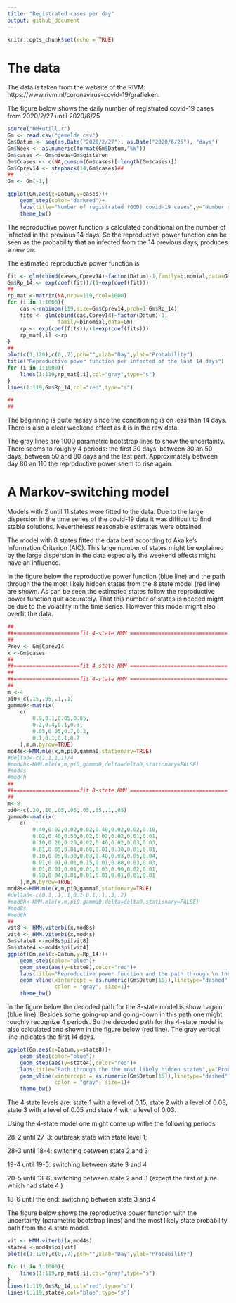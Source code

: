 ```yaml
---
title: "Registrated cases per day"
output: github_document
---
```


```r
knitr::opts_chunk$set(echo = TRUE)
```

# The data
The data is taken from the website of the RIVM: https://www.rivm.nl/coronavirus-covid-19/grafieken.

The figure below shows the daily number of registrated covid-19 cases from 2020/2/27 until 2020/6/25

```r
source("HM+utill.r")
Gm <- read.csv("gemelde.csv")
Gm$Datum <- seq(as.Date("2020/2/27"), as.Date("2020/6/25"), "days")
Gm$Week <- as.numeric(format(Gm$Datum,"%W"))
Gm$cases <- Gm$nieuw+Gm$gisteren
Gm$Ccases <- c(NA,cumsum(Gm$cases)[-length(Gm$cases)])
Gm$Cprev14 <- stepback(14,Gm$cases)##
##
Gm <- Gm[-1,]
```

```r

ggplot(Gm,aes(x=Datum,y=cases))+
    geom_step(color="darkred")+
    labs(title="Number of registrated (GGD) covid-19 cases",y="Number of cases",x="Date")+
    theme_bw()
```

The reproductive power function is calculated conditional on the number of infected in the previous 14 days. 
So the reproductive power function can be seen as the probability that an infected from the 14 previous days, produces a new on.


The estimated reproductive power function is:

```r
fit <- glm(cbind(cases,Cprev14)~factor(Datum)-1,family=binomial,data=Gm)
Gm$Rp_14 <- exp(coef(fit))/(1+exp(coef(fit)))
##
rp_mat <-matrix(NA,nrow=119,ncol=1000)
for (i in 1:1000){ 
    cas <-rnbinom(119,size=Gm$Cprev14,prob=1-Gm$Rp_14)
    fits <- glm(cbind(cas,Cprev14)~factor(Datum)-1,
                family=binomial,data=Gm)
    rp <- exp(coef(fits))/(1+exp(coef(fits)))
    rp_mat[,i] <-rp
}
##
plot(c(1,120),c(0,.7),pch="",xlab="Day",ylab="Probability")
title("Reproductive power function per infected of the last 14 days")
for (i in 1:1000){
    lines(1:119,rp_mat[,i],col="gray",type="s")
}
lines(1:119,Gm$Rp_14,col="red",type="s")

##
##
```

The beginning is quite messy since the conditioning is on less than 14 days. There is also a clear weekend effect as it is in the raw data.

The gray lines are 1000 parametric bootstrap lines to show the uncertainty. There seems to roughly 4 periods: the first 30 days, between 30 an 50 days, between 50 and 80 days and the last part. Approximately between day 80 an 110 the reproductive power seem to rise again. 


# A Markov-switching model


Models with 2 until 11 states were fitted to the data. Due to the large dispersion in the time series of the covid-19 data it was difficult to find stable solutions. Nevertheless reasonable estimates were obtained. 

The model with 8 states fitted the data best according to Akaike's Information Criterion (AIC). This large number of states might be explained by the large dispersion in the data especially the weekend effects might have an influence. 

In the figure below the reproductive power function (blue line) and the path through the the most likely hidden states from the 8 state model (red line) are shown. As can be seen the estimated states follow the reproductive power function quit accurately. That this number of states is needed might be due to the volatility in the time series. However this model might also overfit the data.

```r
##
##=====================fit 4-state HMM ===============================
##
Prev <- Gm$Cprev14
x <-Gm$cases
##
##=====================fit 4-state HMM ===============================
##
##=====================fit 4-state HMM ===============================
##
m <-4
pi0<-c(.15,.05,.1,.1)
gamma0<-matrix(
    c(
        0.9,0.1,0.05,0.05,
        0.2,0.4,0.1,0.3,
        0.05,0.05,0.7,0.2,
        0.1,0.1,0.1,0.7
    ),m,m,byrow=TRUE)
mod4s<-HMM.mle(x,m,pi0,gamma0,stationary=TRUE)
#delta0<-c(1,1,1,1)/4
#mod4h<-HMM.mle(x,m,pi0,gamma0,delta=delta0,stationary=FALSE)
#mod4s 
#mod4h
##
##=====================fit 8-state HMM ===============================
##
m<-8
pi0<-c(.20,.10,.05,.05,.05,.05,.1,.05)
gamma0<-matrix(
    c(
        0.40,0.02,0.02,0.02,0.40,0.02,0.02,0.10,
        0.02,0.40,0.50,0.02,0.02,0.02,0.01,0.01,
        0.10,0.20,0.20,0.02,0.40,0.02,0.03,0.03,
        0.01,0.05,0.01,0.60,0.01,0.30,0.01,0.01,
        0.10,0.05,0.30,0.03,0.40,0.03,0.05,0.04,
        0.01,0.01,0.01,0.15,0.01,0.80,0.03,0.03,
        0.01,0.01,0.01,0.01,0.03,0.90,0.02,0.01,
        0.90,0.04,0.01,0.01,0.01,0.01,0.01,0.01
    ),m,m,byrow=TRUE)
mod8s<-HMM.mle(x,m,pi0,gamma0,stationary=TRUE)
#delta0<-c(0.1,.1,.1,0.1,0.1,.1,.3,.2)
#mod8h<-HMM.mle(x,m,pi0,gamma0,delta=delta0,stationary=FALSE)
#mod8s 
#mod8h
##
vit8 <- HMM.viterbi(x,mod8s)
vit4 <- HMM.viterbi(x,mod4s)
Gm$state8 <-mod8s$pi[vit8]
Gm$state4 <-mod4s$pi[vit4]
ggplot(Gm,aes(x=Datum,y=Rp_14))+
    geom_step(color="blue")+
    geom_step(aes(y=state8),color="red")+
    labs(title="Reproductive power function and the path through \n the the most likely hidden states from the 8 state model",y="Probabilit",x="Date")+
    geom_vline(xintercept = as.numeric(Gm$Datum[15]),linetype="dashed",
               color = "gray", size=1)+
    theme_bw()
```

In the figure below the decoded path for the 8-state model is shown again (blue line). Besides some going-up and going-down in this path one might roughly recognize 4 periods. So the decoded path for the 4-state model is also calculated and shown in the figure below (red line). The gray vertical line indicates the first 14 days.

```r
ggplot(Gm,aes(x=Datum,y=state8))+
    geom_step(color="blue")+
    geom_step(aes(y=state4),color="red")+
    labs(title="Path through the the most likely hidden states",y="Probabilit",x="Date")+
    geom_vline(xintercept = as.numeric(Gm$Datum[15]),linetype="dashed",
               color = "gray", size=1)+
    theme_bw()
```


The 4 state levels are: state 1 with a level of 0.15, state 2 with a level of 0.08, state 3 with a level of 0.05 and state 4 with a level of 0.03.

Using the 4-state model one might come up withe the following periods:

28-2 until 27-3: outbreak state with state level 1; 

28-3 until 18-4: switching between state 2 and 3

19-4 until 19-5: switching between state 3 and 4

20-5 until 13-6: switching between state 2 and 3 (except the first of june which had state 4 )

18-6 until the end: switching between state 3 and 4

The figure below shows the reproductive power function with the uncertainty (parametric bootstrap lines) and the most likely state probability path from the 4 state model.


```r
vit <- HMM.viterbi(x,mod4s)
state4 <-mod4s$pi[vit]
plot(c(1,120),c(0,.7),pch="",xlab="Day",ylab="Probability")

for (i in 1:1000){
    lines(1:119,rp_mat[,i],col="gray",type="s")
}
lines(1:119,Gm$Rp_14,col="red",type="s")
lines(1:119,state4,col="blue",type="s")

```

